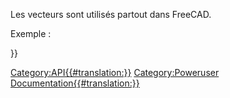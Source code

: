 <languages/>

{{VeryImportantMessage|(Octobre 2019) Ne modifiez pas cette page. L'information est incomplète et obsolète. Pour la dernière API, consultez la [https://freecad.org/api documentation de l'API générée automatiquement], ou générez la documentation vous-même, voir [[Source_documentation/fr|Documentation du code source]].}}

Les vecteurs sont utilisés partout dans FreeCAD.

Exemple :
{{Code|code=
v=FreeCAD.Vector()
v=FreeCAD.Vector(1,0,0)
v=FreeCAD.Base.Vector()
v2 = FreeCAD.Vector(3,2,-5)
v3 = v.add(v2)
print v3.Length
}}

{{APIProperty|Length|renvoie la longueur du vecteur.}} 
{{APIFunction|add|Vector|ajoute un autre vecteur à celui-ci|vecteur}}
{{APIFunction|distanceToPoint|Vector|la distance entre ce vecteur et un autre.|virgule flottante}}
{{APIFunction |cross|Vector|le produit croisé entre ce vecteur et un autre.|vecteur}}
{{APIFunction|distanceToLine|Vector1, Vector2|la distance entre le vecteur et une ligne passant par Vecteur1 dans la direction Vecteur2.|virgule flottante}}
{{APIFunction|distanceToLineSegment|Vector1,Vector2|un vecteur au point le plus proche sur un segment de ligne de Vector1 à Vector2.|vecteur}}
{{APIFunction|distanceToPlane|Vector1, Vector2|la distance entre le vecteur et un plan défini par un point et une normale.|virgule flottante}}
{{APIFunction|dot|Vector|le produit scalaire entre deux vecteurs.|virgule flottante}} 
{{APIFunction|getAngle|Vector|l'angle en radians entre ce vecteur et un autre.|virgule flottante}} 
{{APIFunction|isEqual|Vector2,tolerance|vérifie si la distance entre les points représentés par ce Vector et Vector2 est inférieure ou égale à la tolérance donnée.|vrai/faux}}
{{APIFunction|isNormal|Vector2,tolerance|vérifie si ce vecteur est normal à Vector2 dans les limites de la tolérance.|vrai/faux}}
{{APIFunction|isOnLineSegment|Vector1,Vector2|vérifie si ce vecteur est sur le segment de ligne généré par Vector1 et Vector2.|vecteur}}
{{APIFunction|isParallel|Vector2,tolerance|vérifie si ce vecteur est parallèle à Vector2 dans la limite de la tolérance.|vrai/faux}}
{{APIFunction|multiply|Float|multiplie (échelles) un vecteur par le facteur donné.|rien}}
{{APIFunction|negative|Vector|renvoie le négatif (opposé) de ce vecteur.|vecteur}}
{{APIFunction|normalize| |normalise un vecteur (fixe sa longueur à 1,0).|rien}}
{{APIFunction|projectToLine|Vector1, Vector2 |projette le vecteur sur une ligne entre Vecteur1 et Vector2.|rien}}
{{APIFunction|projectToPlan|Vector1, Vector2| projette le vecteur sur un plan défini par un point et un normal|rien}}
{{APIFunction|scale|Float,Float,Float|comme multiply, mais permet de spécifier des valeurs différentes pour les directions x, y et z. (échelle non uniforme)|rien}}
{{APIFunction |sub|Vector|soustrait un autre vecteur du premier.|vecteur}} 
{{APIProperty|x|la coordonnée x d'un vecteur.}}
{{APIProperty |y|la coordonnée y d'un vecteur.}} 
{{APIProperty|z|la coordonnée z d'un vecteur.}}

{{Userdocnavi{{#translation:}}}}
[[Category:API{{#translation:}}]]
[[Category:Poweruser Documentation{{#translation:}}]]
{{clear}}
